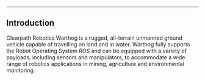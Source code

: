 ----

## Introduction

Clearpath Robotics Warthog is a rugged, all-terrain unmanned ground vehicle capable of travelling on land and in water.
Warthog fully supports the Robot Operating System _ROS_ and can be equipped with a variety of payloads, including sensors and manipulators, to accommodate a wide range of robotics applications in mining, agriculture and environmental monitoring.
